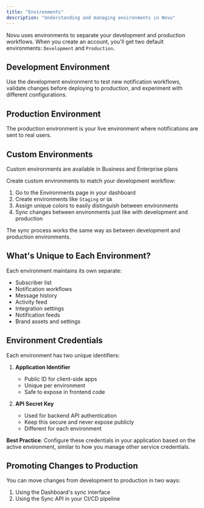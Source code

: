 ```yaml
---
title: "Environments"
description: "Understanding and managing environments in Novu"
---
```


Novu uses environments to separate your development and production workflows. When you create an account, you'll get two default environments: `Development` and `Production`.

## Development Environment

Use the development environment to test new notification workflows, validate changes before deploying to production, and experiment with different configurations.

## Production Environment

The production environment is your live environment where notifications are sent to real users. 

## Custom Environments

<Callout type="info">
  Custom environments are available in Business and Enterprise plans
</Callout>

Create custom environments to match your development workflow:

1. Go to the Environments page in your dashboard
2. Create environments like `Staging` or `QA`
3. Assign unique colors to easily distinguish between environments
4. Sync changes between environments just like with development and production

The sync process works the same way as between development and production environments.

## What's Unique to Each Environment?

Each environment maintains its own separate:
- Subscriber list
- Notification workflows
- Message history
- Activity feed
- Integration settings
- Notification feeds
- Brand assets and settings

## Environment Credentials

Each environment has two unique identifiers:

1. **Application Identifier**
   - Public ID for client-side apps
   - Unique per environment
   - Safe to expose in frontend code

2. **API Secret Key**
   - Used for backend API authentication
   - Keep this secure and never expose publicly
   - Different for each environment

**Best Practice**: Configure these credentials in your application based on the active environment, similar to how you manage other service credentials.

## Promoting Changes to Production

You can move changes from development to production in two ways:
1. Using the Dashboard's sync interface
2. Using the Sync API in your CI/CD pipeline


